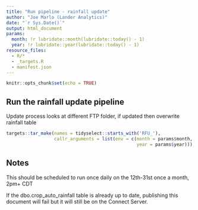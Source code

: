 ```yaml
---
title: "Run pipeline - rainfall update"
author: "Joe Marlo (Lander Analytics)"
date: "`r Sys.Date()`"
output: html_document
params:
  month: !r lubridate::month(lubridate::today() - 1)
  year: !r lubridate::year(lubridate::today() - 1)
resource_files:
  - R/*
  - _targets.R
  - manifest.json
---
```


```r
knitr::opts_chunk$set(echo = TRUE)
```

## Run the rainfall update pipeline

Update process looks at different FTP folder, if updated then overwrite rainfall table

```r
targets::tar_make(names = tidyselect::starts_with('RFU_'),
                  callr_arguments = list(env = c(month = params$month,
                                                 year = params$year)))
```

## Notes

This should be scheduled to run once daily on the 12th-31st once a month, 2pm+ CDT

If the dbo.crop_auto_rainfall table is already up to date, publishing this document will fail but it will still be on the Connect Server.
